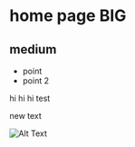 # home page BIG

## medium 

- point
- point 2

hi hi hi test

new text

![Alt Text](/YellowVRC_1.png)